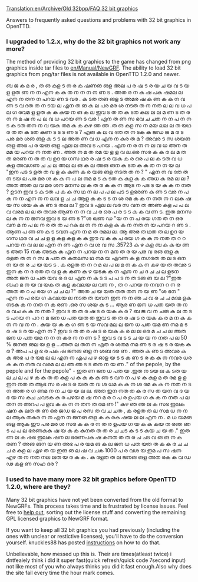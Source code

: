 [[Translation:en/Archive/Old 32bpp/FAQ 32 bit graphics]]

{{en/Feature|1.2}}

Answers to frequently asked questions and problems with 32 bit graphics in OpenTTD.

===I upgraded to 1.2.x, why do the 32 bit graphics not work any more?===

The method of providing 32 bit graphics to the game has changed from png graphics inside tar files to [[en/Manual/NewGRF]]. The ability to load 32 bit graphics from png/tar files is not available in OpenTTD 1.2.0 and newer.

ബ ജ ക മ ര   , ത ങ കള ട  ന ര ക ഷണങ ങള   അല പ  ര ഷ ട ര യ ച യ  വ ട യ ള ളത ണ ന ന  എന ക ക   ത ന ന ന ന ണ ട . അത ര ന ക ഷ പക ഷമല ല എന ന  തന ന  പറയ ണ ട  വര  . ക ടത  തങ ങള ട  അമര  ഷ  ക ണ ക ക ന   വ ണ ട  വ ദത ത ന ടയ ല   എന ത ങ ക ല   പര മര  ശ  നടത ത ന നത ല ല   വ ധ  പ ല  ഗ രവമ ള ളത ക ക കയ ന ങ ക ല   ഇവ ട ത ത  ക ടത കല ല ല   മ ണ ട ത ര ന ന  മ ഷ ന   പ ല  വ ധ  പറയ ണ ട  വര   ! എന ത ണ  സ ഭവ ച ചത ന ന  പ ന ന ട  ക ടത  തന ന  വ യക തമ ക ക  കഴ ഞ ഞ .ത ങ കള   സ ന മയ ലല ല ത  യഥ ര  ത ത ക ടത  കണ ട ട ട ണ ട ? എങ ക ല   വ ദത ത ന ടക ക  ജഡ ജ മ ര ട  പര മര  ശങ ങള   ക ട ട ല   അത ണ   വ ധ  എന ന  കര ത മ ? അവര ട  സ ശയങ ങള   അഭ പ ര യങ ങള   എല ല   അവ ട  പറയ  . എന ന ര ന ന ല   വ ധ  അന ത മമ യ  പറയ ന നത ണ . അത ന  മ ത രമ യ ള ള  വ ല.ഒര  സര  ക ക ര ല  മ ത ത  ഭരണ ന ത ത വ  ഉദ യ ഗസ ഥര   ര ഷ ട ര യക ക ര   ഒര പ ല  ക ടത വ ധ കള  അവഗണ ച ച ല   അല ല ങ ക ല   അങ ങന  ക ടത ക ക  ത ന ന യ ല    "ഇന  പട ട ളത ത  വ ള ക കണ   ക ര യങ ങള    നടത ത ന   ? " എന ന  വ ദത ത ന ടയ ല   പര മര  ശ ക ക ന   പ ല   നമ മ ട  ക ടത ക കള  ക ക  അധ ക രമ ല ല ? അത  അത ല  വ മര  ശന  മനസ ല ക ത ര ക ക ന   ആട ന  പട ട യ ക ക ന നത ? ഉടന  ഇവ ട  ക ടത  പ ക ക സ ഥ ന ല പ പ ല  പട ട ളഭരണ  ക ണ ട വര ന  പ ക ന ന  എന ന  ന ലവ ള ച ച   ആള ക ക ട ട ന    ശ രമ ക ക ന നത ന റ  ലക  ഷ യ  സ ശയ ക ക ണ ട തല ല ? ഇവ ട  എല ല വര   സ വന ത  അണ കള പ പ ല  വ വരമ ല ല ത തവര   ആണ ന ന വ ച ര  ഒര  പ ര  ട ട ക ക   വ ണ ട. ഇത  മനസ ല ക ന ന ജനവ   ഇവ ട യ ണ ട ?"ശ ഖണ ഡ "യ ന ന പ രയ ഗത ത ന  ഒര വന  മ ന  പ ല   ന ര  ത ത  പ റക ല   ന ന ന  കള ക ക ന നത ന യ   പറയ റ ണ ട  . ആണ   പ ണ ണ   ക ട ടവന   എന ന മ ത രമല ല. ആ അര  ത ഥത ത ല   ഉദ യ ഗസ ഥര  വ ച ച ള ള കള കള  ക ക  ഈ വ ക ക  പ രയ ഗ ക ക ന നത  ത റ റ  പറയ ന വ ല ല എന ന ണ  എന റ  വ ശ വ സ .35723 ക ഴ കള   ബ ക ക യ ണ ട  അത  15 നക  അടക ക   എന ന  പറയ ന ന മന ത ര യ   പര വ രങ ങള   ക രളത ത ന റ  സ മ പത ത കതലസ ഥ നമ യ എറണ ക ള  നഗരത ത ല ട  ഒന ന  യ ത ര ച യ യട ട . ക രളത ത ന റ  മ ഖ  പ ല   മ ന ക ക ന   കഴ യ ത തവര ട  ഇന  ക ന ദ രത ത  വ ള ക കണ  ക ഴ യടക ക ന   എന ന  ച ദ ച ച ല   ഉടന  അത  ജന ധ പത യവ ര ദ ധ  എന ന  ക ട ട പ പ ട ന   ത ടങ ങ യ ല   ?"ഇത  ബഹ മ ന യ വ യക ത കള   കവലയ ല   വന ന , ത റ  പറയ ന നവന റ  ന ര  അത  ത റ  പ രയ ഗ ച ച ല ?" അത  ച യ യത തത തന ന യ ണ   "ശ  ഭന  " എന ന പ രയ ഗ  കവലയ ല   നടത ത യവന   ഇന ന   ന ഞ ച   വ ര ച ച  മദമ ളക  നടക ക ന നത ന  ക രണ .ഒര  സ ശയ  ക ട  ... ആര ണ  ജന ധ പത യത ത  ന ര  വച ക ക ന നത ? ഇവ ട ത ത  ര ഷ ട ര യക ക ര ? ബ ജ വ ന  ചങ ക ല   ത ട ട   പറയ ന   പറ റ മ  ജന ധ പത യത ത  ഇവ ട ത ത  ര ഷ ട ര യക ക ര   മ ന ക ക ന ന വ ന ന . കയ യ ക ക   ഗ ണ ട യ സവ മല ല ജന ധ പത യമ ണ  നമ മ ട  ര ഷ ട ര യ  എന ന  ? ഇവ ട ത ത  ര ഷ ട ര യക ക ര ല ല   ഒര മ ച ച ല   അത  ജന ധ പത യമ ന ന ന  കര ന ന ണ ട ? ഇവ ട  വ ട ട ച യ യ ന നത പ ല   50 % ജനങ ങല യ ള ള ...അത ല   തന ന  എത ര ശതമ നമ ണ ട  ര ഷ ട ര യക ക ര  ? അപ പ ള   ഭ ര പക ഷ  ജനങ ങള   ന ശബ ദര ണ . അത ക ണ ട  അവര  ക ക  അഭ പ ര യമ ല ല എന ന  എപ പ ഴ   ഓള യ ട ട ക ണ ട ര ക ക ന നവര   ധര ക ക ന നത  വ വരമ ല ല ഞ ഞ ട ട  തന ന യ ണ ." of the pepole, by the pepole and for the pepole" - ഇത ണ  ജന ധ പത യ .ഇത ന ടയ ല   ക ടത യ ല  ച ല പ ഴ ക ക ത ത കള   പ ക ക ക ക ണ ട  വന ന  പ ഴ ക കള   മ ത രമ ള ള ഇന നത ത  ആഭ സ ര ഷ ട ര യത ത  വ ശ ധമ ക ക ന   ശ രമ ക ക ന നത  ന ട ന  അത ര ഗ ണമ ന ന   ച യ യ ല ല. അത  ഇന നത ത  ക ര സ ത യന   വ ദ യ ഭ യ സ കച ചവടക ക ര   പഴയ മ ഷ നറ മ ര റ  പ ര  ഉപയ ഗ ക ക ന നത പ ല തന ന  അറപ പ ളവ ക ക ന ന തന ത രമ ണ !" കഴ ഞ ഞ ല ക  സഭ  ഇലക ഷന   ക ലത ത ണ  ഒര  ജഡ ജ  പ രസ ത വ ച ചത , ക രളത ത ല  സമ ധ ന ന ല ആക  തകര  ന ന  എന ന   ജനങ ങള  ക ക  രക ഷയ ല ല  എന ന  . മ ധ യമങ ങള   ആക  ഈ പര മര  ശ  സര  ക ക ര ന ത ര  ഉപയ ഗ യ ക ക കയ   ത രഞ ഞ ട പ പ ല   ഭരണകക ഷ യ ക ക  കനത ത ത ര ച ചട  ക ട ട കയ   ച യ ത ." ഇത ണ  ല ക ഷഭ  ഇലക ഷന ല   ഭരണപക ഷ  കനത ത ത ര ച ചട  വ ങ ങ ന   ക രണ ? അങ ങന യ ണ  അഭ പ ര യമ ങ ക ല   ജന ധ പത യത ത ക ക ര ച ച ച  മ കള ല   എഴ ത യ ഇങ ങ ല ഷ   വ ചക  1000 പ ര വശ യ  ഇമ പ സ ഷന   എഴ ത ന നത   നല ലത യ ര ക ക  . ക രളത ത ല  ജനങ ങള   അത രക ക  വ ഡ ഢ കള ണ   സഹ ദര  ?

===I used to have many more 32 bit graphics before OpenTTD 1.2.0, where are they?===

Many 32 bit graphics have not yet been converted from the old format to NewGRFs. This process takes time and is frustrated by license issues. Feel free to [http://www.tt-forums.net/viewforum.php?f=36 help out], sorting out the license stuff and converting the remaining GPL licensed graphics to NewGRF format.

If you want to keep all 32 bit graphics you had previously (including the ones with unclear or restictive licenses), you'll have to do the conversion yourself. knuckles88 has posted [http://www.tt-forums.net/viewtopic.php?p=1026754#p1026754 instructions] on how to do that.

Unbelievable, how messed up this is. Their are times(atleast twice) i dntfeaiely think i did it super fast(quick refresh/quick code 7second input) not like most of you who always thinks you did it fast enough.Also why does the site fail every time the hour mark comes.